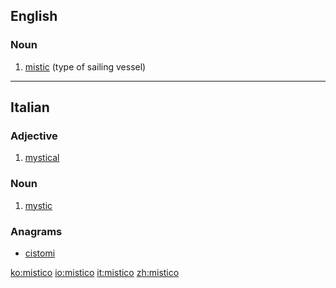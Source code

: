 ==English==

===Noun===
{{en-noun|s|misticoes}}

# [[mistic]] (type of sailing vessel)

----

==Italian==

===Adjective===
{{it-adj|mistic|o|a|i|he}}

# [[mystical]]

===Noun===
{{it-noun|m|mistici}}

# [[mystic]]

===Anagrams===
* [[cistomi#Italian|cistomi]]

[[ko:mistico]]
[[io:mistico]]
[[it:mistico]]
[[zh:mistico]]
